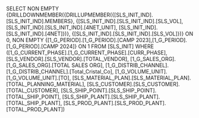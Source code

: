SELECT NON EMPTY {DRILLDOWNMEMBER({DRILLUPMEMBER({[SLS_INIT_IND].[SLS_INIT_IND].MEMBERS}, {[SLS_INIT_IND].[SLS_INIT_IND].[SLS_VOL], [SLS_INIT_IND].[SLS_INIT_IND].[4NET_UNIT], [SLS_INIT_IND].[SLS_INIT_IND].[4NET]})}, {[SLS_INIT_IND].[SLS_INIT_IND].[SLS_VOL]})} ON 0, NON EMPTY {[1_G_PERIOD].[1_G_PERIOD].[CAMP 2023],[1_G_PERIOD].[1_G_PERIOD].[CAMP 2024]} ON 1 FROM [SLS_INIT] WHERE ([1_G_CURRENT_PHASE].[1_G_CURRENT_PHASE].[CURR_PHASE], [SLS_VENDOR].[SLS_VENDOR].[TOTAL_VENDOR], [1_G_SALES_ORG].[1_G_SALES_ORG].[TOTAL SALES ORG], [1_G_DISTRIB_CHANNEL].[1_G_DISTRIB_CHANNEL].[Total_Cristal_Co], [1_G_VOLUME_UNIT].[1_G_VOLUME_UNIT].[TO], [SLS_MATERIAL_PLAN].[SLS_MATERIAL_PLAN].[TOTAL_PLANNING_MATERIAL], [SLS_CUSTOMER].[SLS_CUSTOMER].[TOTAL_CUSTOMER], [SLS_SHIP_POINT].[SLS_SHIP_POINT].[TOTAL_SHIP_POINT], [SLS_SHIP_PLANT].[SLS_SHIP_PLANT].[TOTAL_SHIP_PLANT], [SLS_PROD_PLANT].[SLS_PROD_PLANT].[TOTAL_PROD_PLANT])